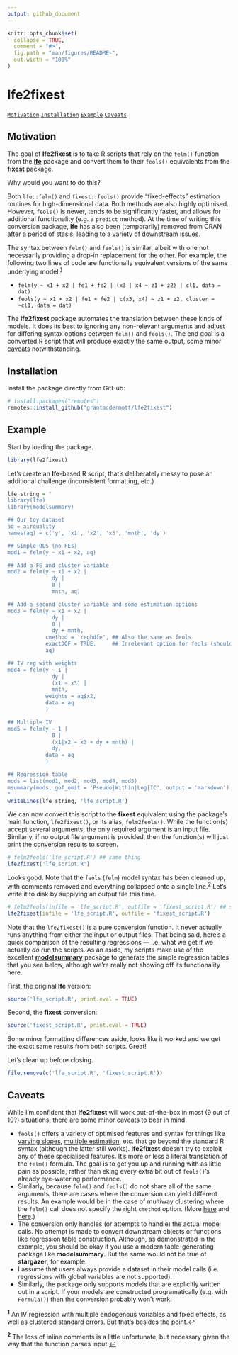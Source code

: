 ```yaml
---
output: github_document
---
```


<!-- README.md is generated from README.Rmd. Please edit that file -->

```r
knitr::opts_chunk$set(
  collapse = TRUE,
  comment = "#>",
  fig.path = "man/figures/README-",
  out.width = "100%"
)
```

# lfe2fixest

<!-- badges: start -->
<!-- badges: end -->

[`Motivation`](#motivation) [`Installation`](#installation) [`Example`](#example) [`Caveats`](#caveats)

## Motivation

The goal of **lfe2fixest** is to take R scripts that rely on the `felm()` function 
from the [**lfe**](https://github.com/sgaure/lfe) package and convert 
them to their `feols()` equivalents from the 
[**fixest**](https://github.com/lrberge/fixest) package.

Why would you want to do this?

Both `lfe::felm()` and `fixest::feols()` provide "fixed-effects" estimation 
routines for high-dimensional data. Both methods are also highly optimised. 
However, `feols()` is newer, tends to be significantly faster, and allows for 
additional functionality (e.g. a `predict` method). At the time of writing this 
conversion package, **lfe** has also been (temporarily) removed from CRAN after
a period of stasis, leading to a variety of downstream issues.

The syntax between `felm()` and `feols()` is similar, albeit with one not
necessarily providing a drop-in replacement for the other. For example, the 
following two lines of code are functionally equivalent versions of the same
underlying model.<sup id="a1">[1](#f1)</sup>

- `felm(y ~ x1 + x2 | fe1 + fe2 | (x3 | x4 ~ z1 + z2) | cl1, data = dat)`
- `feols(y ~ x1 + x2 | fe1 + fe2 | c(x3, x4) ~ z1 + z2, cluster = ~cl1, data = dat)`

The **lfe2fixest** package automates the translation between these kinds of
models. It does its best to ignoring any non-relevant arguments and adjust for
differing syntax options between `felm()` and `feols()`. The end goal is a 
converted R script that will produce exactly the same output, some minor
[caveats](#caveats) notwithstanding.

## Installation

Install the package directly from GitHub:

``` r
# install.packages("remotes")
remotes::install_github("grantmcdermott/lfe2fixest")
```
## Example

Start by loading the package.

```r
library(lfe2fixest)
```


Let's create an **lfe**-based R script, that's deliberately messy to pose an
additional challenge (inconsistent formatting, etc.)

```r
lfe_string = "
library(lfe)
library(modelsummary)

## Our toy dataset
aq = airquality
names(aq) = c('y', 'x1', 'x2', 'x3', 'mnth', 'dy')

## Simple OLS (no FEs)
mod1 = felm(y ~ x1 + x2, aq)

## Add a FE and cluster variable
mod2 = felm(y ~ x1 + x2 |
              dy |
              0 |
              mnth, aq)

## Add a second cluster variable and some estimation options
mod3 = felm(y ~ x1 + x2 |
              dy |
              0 |
              dy + mnth,
            cmethod = 'reghdfe', ## Also the same as feols
            exactDOF = TRUE,     ## Irrelevant option for feols (should be ignored)
            aq)

## IV reg with weights
mod4 = felm(y ~ 1 |
              dy |
              (x1 ~ x3) |
              mnth,
            weights = aq$x2,
            data = aq
            )

## Multiple IV
mod5 = felm(y ~ 1 |
              0 |
              (x1|x2 ~ x3 + dy + mnth) |
              dy,
            data = aq
            )

## Regression table
mods = list(mod1, mod2, mod3, mod4, mod5)
msummary(mods, gof_omit = 'Pseudo|Within|Log|IC', output = 'markdown')
"
writeLines(lfe_string, 'lfe_script.R')
```

We can now convert this script to the **fixest** equivalent using the package's
main function, `lfe2fixest()`, or its alias, `felm2feols()`. 
While the function(s) accept several arguments, the only required argument is an
input file. Similarly, if no output file argument is provided, then the 
function(s) will just print the conversion results to screen.

```r
# felm2feols('lfe_script.R') ## same thing
lfe2fixest('lfe_script.R')
```

Looks good. Note that the `feols` (`felm`) model syntax has been cleaned up, 
with comments removed and everything collapsed onto a single line.<sup id="a2">[2](#f2)</sup> 
Let's write it to disk by supplying an output file this time.

```r
# felm2feols(infile = 'lfe_script.R', outfile = 'fixest_script.R') ## same thing
lfe2fixest(infile = 'lfe_script.R', outfile = 'fixest_script.R')
```

Note that the `lfe2fixest()` is a pure conversion function. It never actually
runs anything from either the input or output files. That being said, here's a 
quick comparison of the resulting regressions &mdash; i.e. what we get if we 
actually *do* run the scripts. As an aside, my scripts make use of the excellent 
[**modelsummary**](https://vincentarelbundock.github.io/modelsummary/index.html) 
package to generate the simple regression tables that you see below, although 
we're really not showing off its functionality here.

First, the original **lfe** version:

```r
source('lfe_script.R', print.eval = TRUE)
```

Second, the **fixest** conversion:

```r
source('fixest_script.R', print.eval = TRUE)
```

Some minor formatting differences aside, looks like it worked and we get the
exact same results from both scripts. Great!

Let's clean up before closing.

```r
file.remove(c('lfe_script.R', 'fixest_script.R'))
```

## Caveats

While I'm confident that **lfe2fixest** will work out-of-the-box in most (9 out 
of 10?) situations, there are some minor caveats to bear in mind.

- `feols()` offers a variety of optimised features and syntax for things like 
[varying slopes](https://cran.r-project.org/web/packages/fixest/vignettes/fixest_walkthrough.html#31_Varying_slopes), 
[multiple estimation](https://cran.r-project.org/web/packages/fixest/vignettes/multiple_estimations.html), 
etc. that go beyond the standard R syntax (although the latter still works). 
**lfe2fixest** doesn't try to exploit any of these specialised features. It's 
more or less a literal translation of the `felm()` formula. The goal is to get 
you up and running with as little pain as possible, rather than eking every 
extra bit out of `feols()`'s already eye-watering performance.
- Similarly, because `felm()` and `feols()` do not share all of the same 
arguments, there are cases where the conversion can yield different results. An
example would be in the case of multiway clustering where the `felm()` call does
not specify the right `cmethod` option. (More
[here](https://github.com/sgaure/lfe/pull/26) and
[here](https://cran.r-project.org/web/packages/fixest/vignettes/standard_errors.html).)
- The conversion only handles (or attempts to handle) the actual model calls. No 
attempt is made to convert downstream objects or functions like regression table 
construction. Although, as demonstrated in the example, you should be okay if 
you use a modern table-generating package like **modelsummary**. But the same 
would not be true of **stargazer**, for example.
- I assume that users always provide a dataset in their model calls (i.e. 
regressions with global variables are not supported). 
- Similarly, the package only supports models that are explicitly written out in 
a script. If your models are constructed programatically (e.g. with `Formula()`) 
then the conversion probably won't work.

<sup><b id="f1">1</b></sup> An IV regression with multiple endogenous variables
and fixed effects, as well as clustered standard errors. But that's besides the
point.[↩](#a1)

<sup><b id="f2">2</b></sup> The loss of inline comments is a little unfortunate, 
but necessary given the way that the function parses input.[↩](#a2)
